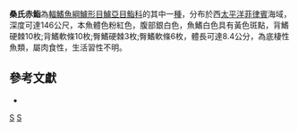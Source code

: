 {{Speciesbox 
| taxon = Chelidoperca santosi
| status = NE
| status_system = IUCN3.1
| binomial_authority = [[Williams|Williams]] & [[Carpenter|Carpenter]], 2015
}}
'''桑氏赤鮨'''為[[輻鰭魚綱|輻鰭魚綱]][[鱸形目|鱸形目]][[鱸亞目|鱸亞目]][[鮨科|鮨科]]的其中一[[種|種]]，分布於西[[太平洋|太平洋]][[菲律賓|菲律賓]]海域，深度可達146公尺，本魚體色粉紅色，腹部銀白色，魚鰭白色具有黃色斑點，背鰭硬棘10枚;背鰭軟條10枚;臀鰭硬棘3枚;臀鰭軟條6枚，體長可達8.4公分，為底棲性魚類，屬肉食性，生活習性不明。

==參考文獻 ==
*{{FishBase_species|genus=Chelidoperca|species=santosi|year=2016|month=9}}

{{Taxonbar}}

[[Category:2015年描述的鱼类|S]]
[[Category:赤鮨屬|S]]